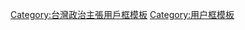 {{Userbox
| border-c = #ffbb11
| border-s = 1
| id-c     = #000000
| id-s     = 10
| id-fc    = #ffffff
| info-c   = gold
| info-s   = 9
| info-fc  = #000000
| id       = [[File:VallejoSunflower.jpg|45px|]]玷汙<br>太陽花
| info     = 這個用戶反對'''[[太陽花學運]]'''。<br>認為學生以政治宣傳為目的而暴力攻佔立法院，侮辱了「公民抗命」基本內涵。
}}
<includeonly>[[Category:反對太陽花學運的維基人|{{PAGENAME}}]]</includeonly>
<noinclude>
[[Category:台灣政治主張用戶框模板]]
[[Category:用户框模板]]
</noinclude>